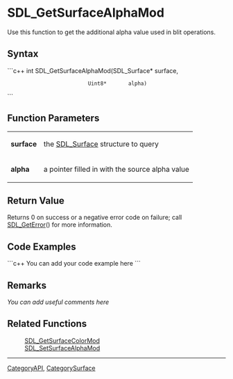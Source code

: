 <!-- pragma section-numbers off -->
<!-- pragma disable-camelcase -->

= SDL_GetSurfaceAlphaMod =
Use this function to get the additional alpha value used in blit operations.


== Syntax ==
```c++
int SDL_GetSurfaceAlphaMod(SDL_Surface* surface,
                           Uint8*       alpha)
```

== Function Parameters ==
{|
|'''surface'''
|the [[SDL_Surface]] structure to query
|-
|'''alpha'''
|a pointer filled in with the source alpha value
|}

== Return Value ==
Returns 0 on success or a negative error code on failure; call [[SDL_GetError]]() for more information.

== Code Examples ==
```c++
You can add your code example here
```

== Remarks ==
''You can add useful comments here''

== Related Functions ==
:[[SDL_GetSurfaceColorMod]]
:[[SDL_SetSurfaceAlphaMod]]

----
[[CategoryAPI]], [[CategorySurface]]
